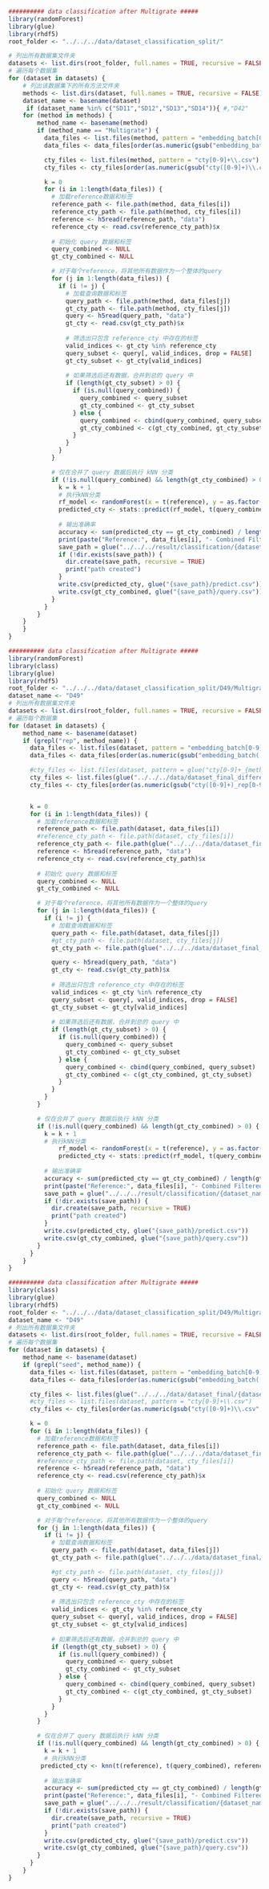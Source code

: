 ```r
########## data classification after Multigrate #####
library(randomForest)
library(glue)
library(rhdf5)
root_folder <- "../../../data/dataset_classification_split/"

# 列出所有数据集文件夹
datasets <- list.dirs(root_folder, full.names = TRUE, recursive = FALSE)
# 遍历每个数据集
for (dataset in datasets) {
    # 列出该数据集下的所有方法文件夹
    methods <- list.dirs(dataset, full.names = TRUE, recursive = FALSE)   
    dataset_name <- basename(dataset)
     if (dataset_name %in% c("SD11","SD12","SD13","SD14")){ #,"D42"
    for (method in methods) {
        method_name <- basename(method)
        if (method_name == "Multigrate") {
          data_files <- list.files(method, pattern = "embedding_batch[0-9]+\\.h5")
          data_files <- data_files[order(as.numeric(gsub("embedding_batch([0-9]+)\\.h5", "\\1", data_files)))]

          cty_files <- list.files(method, pattern = "cty[0-9]+\\.csv")
          cty_files <- cty_files[order(as.numeric(gsub("cty([0-9]+)\\.csv", "\\1", cty_files)))]

          k = 0
          for (i in 1:length(data_files)) {
            # 加载reference数据和标签
            reference_path <- file.path(method, data_files[i])
            reference_cty_path <- file.path(method, cty_files[i])
            reference <- h5read(reference_path, "data")
            reference_cty <- read.csv(reference_cty_path)$x
            
            # 初始化 query 数据和标签
            query_combined <- NULL
            gt_cty_combined <- NULL

            # 对于每个reference，将其他所有数据作为一个整体的query
            for (j in 1:length(data_files)) {
              if (i != j) {
                # 加载查询数据和标签
                query_path <- file.path(method, data_files[j])
                gt_cty_path <- file.path(method, cty_files[j])
                query <- h5read(query_path, "data")
                gt_cty <- read.csv(gt_cty_path)$x
                
                # 筛选出只包含 reference_cty 中存在的标签
                valid_indices <- gt_cty %in% reference_cty
                query_subset <- query[, valid_indices, drop = FALSE]
                gt_cty_subset <- gt_cty[valid_indices]
                
                # 如果筛选后还有数据，合并到总的 query 中
                if (length(gt_cty_subset) > 0) {
                  if (is.null(query_combined)) {
                    query_combined <- query_subset
                    gt_cty_combined <- gt_cty_subset
                  } else {
                    query_combined <- cbind(query_combined, query_subset)
                    gt_cty_combined <- c(gt_cty_combined, gt_cty_subset)
                  }
                }
              }
            }

            # 仅在合并了 query 数据后执行 kNN 分类
            if (!is.null(query_combined) && length(gt_cty_combined) > 0) {
              k = k + 1
              # 执行kNN分类
              rf_model <- randomForest(x = t(reference), y = as.factor(reference_cty))
              predicted_cty <- stats::predict(rf_model, t(query_combined))
              
              # 输出准确率
              accuracy <- sum(predicted_cty == gt_cty_combined) / length(gt_cty_combined)
              print(paste("Reference:", data_files[i], "- Combined Filtered Query Batches - Accuracy:", accuracy))
              save_path = glue("../../../result/classification/{dataset_name}/Multigrate_rf/r{k}")
              if (!dir.exists(save_path)) {
                dir.create(save_path, recursive = TRUE)
                print("path created")
              }
              write.csv(predicted_cty, glue("{save_path}/predict.csv"))
              write.csv(gt_cty_combined, glue("{save_path}/query.csv"))
            }
          }
        }
    }
    }
}
```





```r
########## data classification after Multigrate #####
library(randomForest)
library(class)
library(glue)
library(rhdf5)
root_folder <- "../../../data/dataset_classification_split/D49/Multigrate/"
dataset_name <- "D49"
# 列出所有数据集文件夹
datasets <- list.dirs(root_folder, full.names = TRUE, recursive = FALSE)
# 遍历每个数据集
for (dataset in datasets) {
    method_name <- basename(dataset)
    if (grepl("rep", method_name)) {
      data_files <- list.files(dataset, pattern = "embedding_batch[0-9]+\\.h5")
      data_files <- data_files[order(as.numeric(gsub("embedding_batch([0-9]+)\\.h5", "\\1", data_files)))]

      #cty_files <- list.files(dataset, pattern = glue("cty[0-9]+_{method_name}+\\.csv"))
      cty_files <- list.files(glue("../../../data/dataset_final_different_cty_percentage/{dataset_name}/"), pattern = glue("cty[0-9]+_{method_name}+\\.csv"))
      cty_files <- cty_files[order(as.numeric(gsub("cty([0-9]+)_rep[0-9]+\\.csv", "\\1", cty_files)))]


      k = 0
      for (i in 1:length(data_files)) {
        # 加载reference数据和标签
        reference_path <- file.path(dataset, data_files[i])
        #reference_cty_path <- file.path(dataset, cty_files[i])
        reference_cty_path <- file.path(glue("../../../data/dataset_final_different_cty_percentage/{dataset_name}/"), cty_files[i])
        reference <- h5read(reference_path, "data")
        reference_cty <- read.csv(reference_cty_path)$x
        
        # 初始化 query 数据和标签
        query_combined <- NULL
        gt_cty_combined <- NULL

        # 对于每个reference，将其他所有数据作为一个整体的query
        for (j in 1:length(data_files)) {
          if (i != j) {
            # 加载查询数据和标签
            query_path <- file.path(dataset, data_files[j])
            #gt_cty_path <- file.path(dataset, cty_files[j])
            gt_cty_path <- file.path(glue("../../../data/dataset_final_different_cty_percentage/{dataset_name}/"), cty_files[j])

            query <- h5read(query_path, "data")
            gt_cty <- read.csv(gt_cty_path)$x
            
            # 筛选出只包含 reference_cty 中存在的标签
            valid_indices <- gt_cty %in% reference_cty
            query_subset <- query[, valid_indices, drop = FALSE]
            gt_cty_subset <- gt_cty[valid_indices]
            
            # 如果筛选后还有数据，合并到总的 query 中
            if (length(gt_cty_subset) > 0) {
              if (is.null(query_combined)) {
                query_combined <- query_subset
                gt_cty_combined <- gt_cty_subset
              } else {
                query_combined <- cbind(query_combined, query_subset)
                gt_cty_combined <- c(gt_cty_combined, gt_cty_subset)
              }
            }
          }
        }

        # 仅在合并了 query 数据后执行 kNN 分类
        if (!is.null(query_combined) && length(gt_cty_combined) > 0) {
          k = k + 1
          # 执行kNN分类
              rf_model <- randomForest(x = t(reference), y = as.factor(reference_cty))
              predicted_cty <- stats::predict(rf_model, t(query_combined))
          
          # 输出准确率
          accuracy <- sum(predicted_cty == gt_cty_combined) / length(gt_cty_combined)
          print(paste("Reference:", data_files[i], "- Combined Filtered Query Batches - Accuracy:", accuracy))
          save_path = glue("../../../result/classification/{dataset_name}/Multigrate_rf/{method_name}/r{k}")
          if (!dir.exists(save_path)) {
            dir.create(save_path, recursive = TRUE)
            print("path created")
          }
          write.csv(predicted_cty, glue("{save_path}/predict.csv"))
          write.csv(gt_cty_combined, glue("{save_path}/query.csv"))
        }
      }
    }
}
```


```r
########## data classification after Multigrate #####
library(class)
library(glue)
library(rhdf5)
root_folder <- "../../../data/dataset_classification_split/D49/Multigrate/"
dataset_name <- "D49"
# 列出所有数据集文件夹
datasets <- list.dirs(root_folder, full.names = TRUE, recursive = FALSE)
# 遍历每个数据集
for (dataset in datasets) {
    method_name <- basename(dataset)
    if (grepl("seed", method_name)) {
      data_files <- list.files(dataset, pattern = "embedding_batch[0-9]+\\.h5")
      data_files <- data_files[order(as.numeric(gsub("embedding_batch([0-9]+)\\.h5", "\\1", data_files)))]

      cty_files <- list.files(glue("../../../data/dataset_final/{dataset_name}/"), pattern = glue("cty[0-9]\\.csv"))
      #cty_files <- list.files(dataset, pattern = "cty[0-9]+\\.csv")
      cty_files <- cty_files[order(as.numeric(gsub("cty([0-9]+)\\.csv", "\\1", cty_files)))]

      k = 0
      for (i in 1:length(data_files)) {
        # 加载reference数据和标签
        reference_path <- file.path(dataset, data_files[i])
        reference_cty_path <- file.path(glue("../../../data/dataset_final/{dataset_name}/"), cty_files[i])
        #reference_cty_path <- file.path(dataset, cty_files[i])
        reference <- h5read(reference_path, "data")
        reference_cty <- read.csv(reference_cty_path)$x
        
        # 初始化 query 数据和标签
        query_combined <- NULL
        gt_cty_combined <- NULL

        # 对于每个reference，将其他所有数据作为一个整体的query
        for (j in 1:length(data_files)) {
          if (i != j) {
            # 加载查询数据和标签
            query_path <- file.path(dataset, data_files[j])
            gt_cty_path <- file.path(glue("../../../data/dataset_final/{dataset_name}/"), cty_files[j])

            #gt_cty_path <- file.path(dataset, cty_files[j])
            query <- h5read(query_path, "data")
            gt_cty <- read.csv(gt_cty_path)$x
            
            # 筛选出只包含 reference_cty 中存在的标签
            valid_indices <- gt_cty %in% reference_cty
            query_subset <- query[, valid_indices, drop = FALSE]
            gt_cty_subset <- gt_cty[valid_indices]
            
            # 如果筛选后还有数据，合并到总的 query 中
            if (length(gt_cty_subset) > 0) {
              if (is.null(query_combined)) {
                query_combined <- query_subset
                gt_cty_combined <- gt_cty_subset
              } else {
                query_combined <- cbind(query_combined, query_subset)
                gt_cty_combined <- c(gt_cty_combined, gt_cty_subset)
              }
            }
          }
        }

        # 仅在合并了 query 数据后执行 kNN 分类
        if (!is.null(query_combined) && length(gt_cty_combined) > 0) {
          k = k + 1
          # 执行kNN分类
         predicted_cty <- knn(t(reference), t(query_combined), reference_cty, 5)
          
          # 输出准确率
          accuracy <- sum(predicted_cty == gt_cty_combined) / length(gt_cty_combined)
          print(paste("Reference:", data_files[i], "- Combined Filtered Query Batches - Accuracy:", accuracy))
          save_path = glue("../../../result/classification/{dataset_name}/Multigrate_rf/{method_name}/r{k}")
          if (!dir.exists(save_path)) {
            dir.create(save_path, recursive = TRUE)
            print("path created")
          }
          write.csv(predicted_cty, glue("{save_path}/predict.csv"))
          write.csv(gt_cty_combined, glue("{save_path}/query.csv"))
        }
      }
    }
}
```


